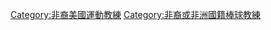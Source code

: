 {{Portal|美國}}
{{CatAutoTOC}}
[[Category:非裔美國運動教練|Category:非裔美國運動教練]]
[[Category:非裔或非洲國籍棒球教練|Category:非裔或非洲國籍棒球教練]]